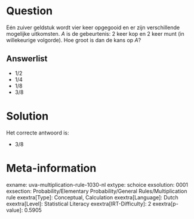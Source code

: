 Question
========

Eén zuiver geldstuk wordt vier keer opgegooid en er zijn verschillende
mogelijke uitkomsten. *A* is de gebeurtenis: 2 keer kop en 2 keer munt
(in willekeurige volgorde). Hoe groot is dan de kans op *A*?


Answerlist
----------

* 1/2
* 1/4
* 1/8
* 3/8

Solution
========

Het correcte antwoord is: 

* 3/8

Meta-information
================
exname: uva-multiplication-rule-1030-nl
extype: schoice
exsolution: 0001
exsection: Probability/Elementary Probability/General Rules/Multiplication rule
exextra[Type]: Conceptual, Calculation
exextra[Language]: Dutch
exextra[Level]: Statistical Literacy
exextra[IRT-Difficulty]: 2
exextra[p-value]: 0.5905
